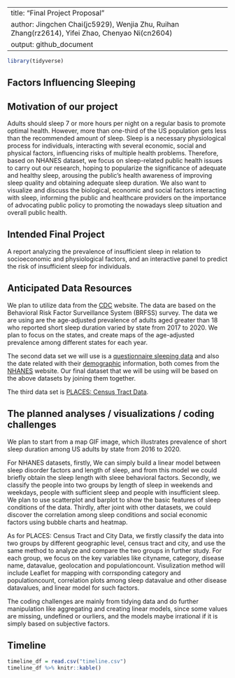 
---
title: "Final Project Proposal"
author: Jingchen Chai(jc5929), Wenjia Zhu, Ruihan Zhang(rz2614), Yifei Zhao, Chenyao Ni(cn2604)
output: github_document
---

```r
library(tidyverse)
```

## **Factors Influencing Sleeping**
## Motivation of our project
Adults should sleep 7 or more hours per night on a regular basis to promote optimal health.
However, more than one-third of the US population gets less than the recommended amount of sleep. Sleep is a necessary physiological process for individuals, interacting with several economic, social and physical factors, influencing risks of multiple health problems. Therefore, based on NHANES dataset, we focus on sleep-related public health issues to carry out our research, hoping to popularize the significance of adequate and healthy sleep, arousing the public's health awareness of improving sleep quality and obtaining adequate sleep duration. We also want to visualize and discuss the biological, economic and social factors interacting with sleep, informing the public and healthcare providers on the importance of advocating public policy to promoting the nowadays sleep situation and overall public health.


## Intended Final Project
A report analyzing the prevalence of insufficient sleep in relation to socioeconomic and physiological factors, and an interactive panel to predict the risk of insufficient sleep for individuals. 

## Anticipated Data Resources

We plan to utilize data from the [CDC](https://www.cdc.gov/sleep/data-and-statistics/adults.html) website. The data are based on the Behavioral Risk Factor Surveillance System (BRFSS) survey. The data we are using are the age-adjusted prevalence of adults aged greater than 18 who reported short sleep duration varied by state from 2017 to 2020. We plan to focus on the states, and create maps of the age-adjusted prevalence among different states for each year. 

The second data set we will use is a [questionnaire sleeping data](https://wwwn.cdc.gov/Nchs/Nhanes/2017-2018/SLQ_J.htm) and also the date related with their [demographic](https://wwwn.cdc.gov/Nchs/Nhanes/2017-2018/DEMO_J.htm) information, both comes from the [NHANES](https://www.cdc.gov/nchs/nhanes/index.htm) website. Our final dataset that we will be using will be based on the above datasets by joining them together. 

The third data set is [PLACES: Census Tract Data](https://catalog.data.gov/dataset/places-census-tract-data-gis-friendly-format-2020-release-fb1ec). 



## The planned analyses / visualizations / coding challenges
We plan to start from a map GIF image, which illustrates prevalence of short sleep duration among US adults by state from 2016 to 2020. 

For NHANES datasets, firstly, We can simply build a linear model between sleep disorder factors and length of sleep, and from this model we could briefly obtain the sleep length with sleee behavioral factors. Secondly, we classify the people into two groups by length of sleep in weekends and weekdays, people with sufficient sleep and people with insufficient sleep. We plan to use scatterplot and barplot to show the basic features of sleep conditions of the data. Thirdly, after joint with other datasets, we could discover the correlation among sleep conditions and social economic factors using bubble charts and heatmap.

As for PLACES: Census Tract and City Data, we firstly classify the data into two groups by different geographic level, census tract and city, and use the same method to analyze and compare the two groups in further study. For each group, we focus on the key variables like cityname, category, disease name, datavalue, geolocation and populationcount. Visulization method will include Leaflet for mapping with corrsponding category and populationcount, correlation plots among sleep datavalue and other disease datavalues, and linear model for such factors.

The coding challenges are mainly from tidying data and do further manipulation like aggregating and creating linear models, since some values are missing, undefined or ourliers, and the models maybe irrational if it is simply based on subjective factors.

## Timeline
```r
timeline_df = read.csv("timeline.csv")
timeline_df %>% knitr::kable()
```

